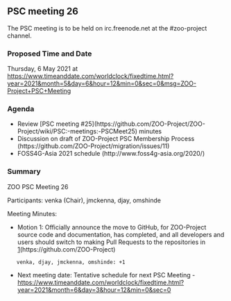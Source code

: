 
== PSC meeting 26 ==

The PSC meeting is to be held on irc.freenode.net at the  #zoo-project channel.

=== Proposed Time and Date ===

Thursday, 6 May 2021 at https://www.timeanddate.com/worldclock/fixedtime.html?year=2021&month=5&day=6&hour=12&min=0&sec=0&msg=ZOO-Project+PSC+Meeting

=== Agenda ===
* Review [PSC meeting #25](https://github.com/ZOO-Project/ZOO-Project/wiki/PSC:-meetings:-PSCMeet25) minutes
* Discussion on draft of ZOO-Project PSC Membership Process (https://github.com/ZOO-Project/migration/issues/11)
* FOSS4G-Asia 2021 schedule (http://www.foss4g-asia.org/2020/)

=== Summary ===

ZOO PSC Meeting 26

Participants: venka (Chair), jmckenna, djay, omshinde

Meeting Minutes:
*Motion 1: Officially announce the move to GitHub, for ZOO-Project source code and documentation, has completed, and all developers and users should switch to making Pull Requests to the repositories in [https://github.com/ZOO-Project](https://github.com/ZOO-Project)
    venka, djay, jmckenna, omshinde: +1 

*Next meeting date: Tentative schedule for next PSC Meeting - https://www.timeanddate.com/worldclock/fixedtime.html?year=2021&month=6&day=3&hour=12&min=0&sec=0

